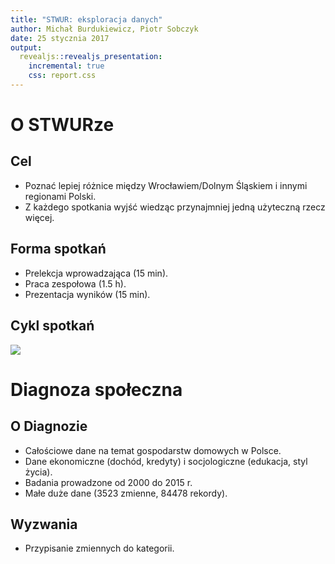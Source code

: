 ```yaml
---
title: "STWUR: eksploracja danych"
author: Michał Burdukiewicz, Piotr Sobczyk
date: 25 stycznia 2017
output:
  revealjs::revealjs_presentation:
    incremental: true
    css: report.css
---
```


# O STWURze

## Cel

- Poznać lepiej różnice między Wrocławiem/Dolnym Śląskiem i innymi regionami Polski.
- Z każdego spotkania wyjść wiedząc przynajmniej jedną użyteczną rzecz więcej.

## Forma spotkań

- Prelekcja wprowadzająca (15 min).
- Praca zespołowa (1.5 h).
- Prezentacja wyników (15 min).

## Cykl spotkań

<img src="img/workplan.png">


# Diagnoza społeczna

## O Diagnozie

- Całościowe dane na temat gospodarstw domowych w Polsce.
- Dane ekonomiczne (dochód, kredyty) i socjologiczne (edukacja, styl życia).
- Badania prowadzone od 2000 do 2015 r.
- Małe duże dane (3523 zmienne, 84478 rekordy).

## Wyzwania

- Przypisanie zmiennych do kategorii.

